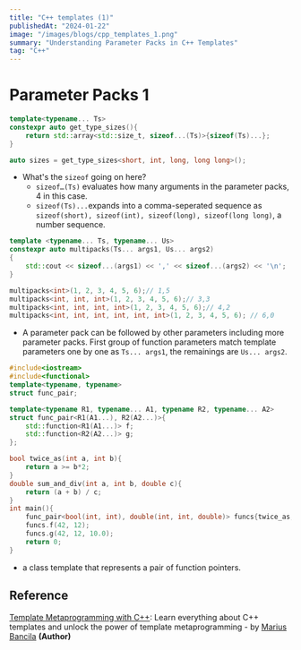 ```yaml
---
title: "C++ templates (1)"
publishedAt: "2024-01-22"
image: "/images/blogs/cpp_templates_1.png"
summary: "Understanding Parameter Packs in C++ Templates"
tag: "C++"
---
```


# Parameter Packs 1

```cpp
template<typename... Ts>
constexpr auto get_type_sizes(){
    return std::array<std::size_t, sizeof...(Ts)>{sizeof(Ts)...};
}

auto sizes = get_type_sizes<short, int, long, long long>();
```

* What's the `sizeof` going on here?
  * `sizeof…(Ts)` evaluates how many arguments in the parameter packs, 4 in this case.
  * `sizeof(Ts)...`expands into a comma-seperated sequence as `sizeof(short), sizeof(int), sizeof(long), sizeof(long long)`, a number sequence.

```cpp
template <typename... Ts, typename... Us>
constexpr auto multipacks(Ts... args1, Us... args2)
{
    std::cout << sizeof...(args1) << ',' << sizeof...(args2) << '\n';
}

multipacks<int>(1, 2, 3, 4, 5, 6);// 1,5
multipacks<int, int, int>(1, 2, 3, 4, 5, 6);// 3,3
multipacks<int, int, int, int>(1, 2, 3, 4, 5, 6);// 4,2
multipacks<int, int, int, int, int, int>(1, 2, 3, 4, 5, 6); // 6,0
```

* A parameter pack can be followed by other parameters including more parameter packs. First group of function parameters match template parameters one by one as `Ts... args1`, the remainings are `Us... args2`.

```cpp
#include<iostream>
#include<functional>
template<typename, typename>
struct func_pair;

template<typename R1, typename... A1, typename R2, typename... A2>
struct func_pair<R1(A1...), R2(A2...)>{
    std::function<R1(A1...)> f;
    std::function<R2(A2...)> g;
};

bool twice_as(int a, int b){
    return a >= b*2;
}
double sum_and_div(int a, int b, double c){
    return (a + b) / c;
}
int main(){
    func_pair<bool(int, int), double(int, int, double)> funcs{twice_as, sum_and_div };
    funcs.f(42, 12);
    funcs.g(42, 12, 10.0);
    return 0;
}
```

* a class template that represents a pair of function pointers.

## Reference

[Template Metaprogramming with C++](https://www.amazon.com/Template-Metaprogramming-everything-templates-metaprogramming-ebook/dp/B09ZHZFTKV): Learn everything about C++ templates and unlock the power of template metaprogramming - by [Marius Bancila](https://www.amazon.com/Marius-Bancila/e/B07D8WMX23/ref=dp_byline_cont_ebooks_1) **(Author)**

